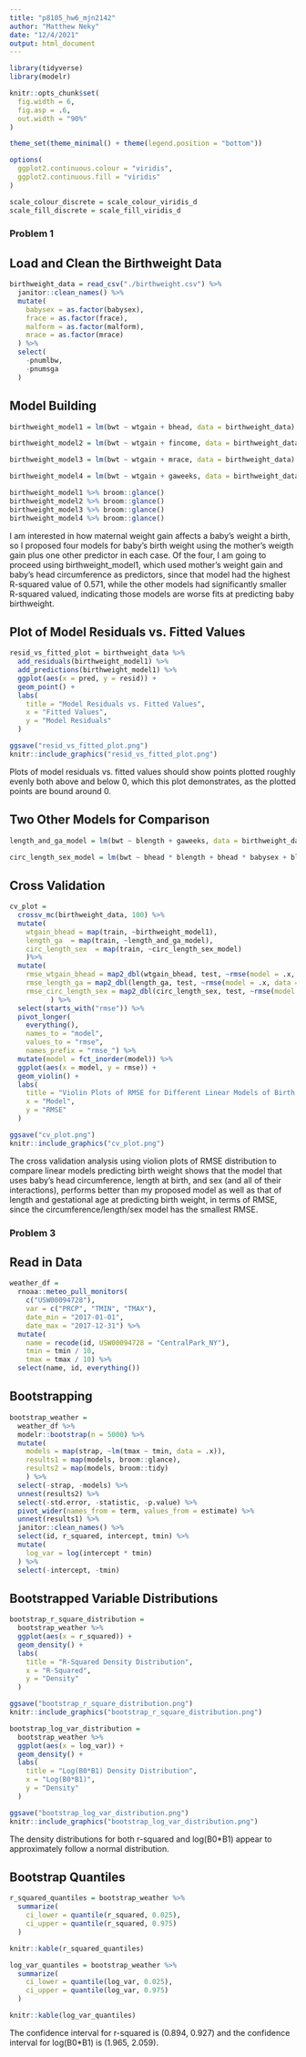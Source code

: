 ```yaml
---
title: "p8105_hw6_mjn2142"
author: "Matthew Neky"
date: "12/4/2021"
output: html_document
---
```


```r
library(tidyverse)
library(modelr)

knitr::opts_chunk$set(
  fig.width = 6,
  fig.asp = .6,
  out.width = "90%"
)

theme_set(theme_minimal() + theme(legend.position = "bottom"))

options(
  ggplot2.continuous.colour = "viridis",
  ggplot2.continuous.fill = "viridis"
)

scale_colour_discrete = scale_colour_viridis_d
scale_fill_discrete = scale_fill_viridis_d
```

### Problem 1

## Load and Clean the Birthweight Data

```r
birthweight_data = read_csv("./birthweight.csv") %>% 
  janitor::clean_names() %>% 
  mutate(
    babysex = as.factor(babysex),
    frace = as.factor(frace),
    malform = as.factor(malform),
    mrace = as.factor(mrace)
  ) %>% 
  select(
    -pnumlbw,
    -pnumsga
  )
```

## Model Building

```r
birthweight_model1 = lm(bwt ~ wtgain + bhead, data = birthweight_data)

birthweight_model2 = lm(bwt ~ wtgain + fincome, data = birthweight_data)

birthweight_model3 = lm(bwt ~ wtgain + mrace, data = birthweight_data)

birthweight_model4 = lm(bwt ~ wtgain + gaweeks, data = birthweight_data)

birthweight_model1 %>% broom::glance()
birthweight_model2 %>% broom::glance()
birthweight_model3 %>% broom::glance()
birthweight_model4 %>% broom::glance()
```

I am interested in how maternal weight gain affects a baby's weight a birth, so I proposed four models for baby's birth weight using the mother's weigth gain plus one other predictor in each case. Of the four, I am going to proceed using birthweight_model1, which used mother's weight gain and baby's head circumference as predictors, since that model had the highest R-squared value of 0.571, while the other models had significantly smaller R-squared valued, indicating those models are worse fits at predicting baby birthweight.

## Plot of Model Residuals vs. Fitted Values

```r
resid_vs_fitted_plot = birthweight_data %>% 
  add_residuals(birthweight_model1) %>% 
  add_predictions(birthweight_model1) %>% 
  ggplot(aes(x = pred, y = resid)) +
  geom_point() +
  labs(
    title = "Model Residuals vs. Fitted Values",
    x = "Fitted Values",
    y = "Model Residuals"
  )

ggsave("resid_vs_fitted_plot.png")
knitr::include_graphics("resid_vs_fitted_plot.png")
```

Plots of model residuals vs. fitted values should show points plotted roughly evenly both above and below 0, which this plot demonstrates, as the plotted points are bound around 0.

## Two Other Models for Comparison

```r
length_and_ga_model = lm(bwt ~ blength + gaweeks, data = birthweight_data)

circ_length_sex_model = lm(bwt ~ bhead * blength + bhead * babysex + blength * babysex + bhead * blength * babysex, data = birthweight_data)
```

## Cross Validation

```r
cv_plot =
  crossv_mc(birthweight_data, 100) %>% 
  mutate(
    wtgain_bhead = map(train, ~birthweight_model1),
    length_ga  = map(train, ~length_and_ga_model),
    circ_length_sex  = map(train, ~circ_length_sex_model)
    )%>% 
  mutate(
    rmse_wtgain_bhead = map2_dbl(wtgain_bhead, test, ~rmse(model = .x, data = .y)),
    rmse_length_ga = map2_dbl(length_ga, test, ~rmse(model = .x, data = .y)),
    rmse_circ_length_sex = map2_dbl(circ_length_sex, test, ~rmse(model = .x, data = .y))
          ) %>% 
  select(starts_with("rmse")) %>% 
  pivot_longer(
    everything(),
    names_to = "model", 
    values_to = "rmse",
    names_prefix = "rmse_") %>% 
  mutate(model = fct_inorder(model)) %>% 
  ggplot(aes(x = model, y = rmse)) +
  geom_violin() +
  labs(
    title = "Violin Plots of RMSE for Different Linear Models of Birth Weight",
    x = "Model",
    y = "RMSE"
  )

ggsave("cv_plot.png")
knitr::include_graphics("cv_plot.png")
```

The cross validation analysis using violion plots of RMSE distribution to compare linear models predicting birth weight shows that the model that uses baby's head circumference, length at birth, and sex (and all of their interactions), performs better than my proposed model as well as that of length and gestational age at predicting birth weight, in terms of RMSE, since the circumference/length/sex model has the smallest RMSE.

### Problem 3

## Read in Data

```r
weather_df = 
  rnoaa::meteo_pull_monitors(
    c("USW00094728"),
    var = c("PRCP", "TMIN", "TMAX"), 
    date_min = "2017-01-01",
    date_max = "2017-12-31") %>%
  mutate(
    name = recode(id, USW00094728 = "CentralPark_NY"),
    tmin = tmin / 10,
    tmax = tmax / 10) %>%
  select(name, id, everything())
```

## Bootstrapping

```r
bootstrap_weather = 
  weather_df %>% 
  modelr::bootstrap(n = 5000) %>% 
  mutate(
    models = map(strap, ~lm(tmax ~ tmin, data = .x)),
    results1 = map(models, broom::glance),
    results2 = map(models, broom::tidy)
    ) %>% 
  select(-strap, -models) %>% 
  unnest(results2) %>% 
  select(-std.error, -statistic, -p.value) %>% 
  pivot_wider(names_from = term, values_from = estimate) %>% 
  unnest(results1) %>% 
  janitor::clean_names() %>% 
  select(id, r_squared, intercept, tmin) %>% 
  mutate(
    log_var = log(intercept * tmin)
  ) %>% 
  select(-intercept, -tmin)
```

## Bootstrapped Variable Distributions

```r
bootstrap_r_square_distribution =
  bootstrap_weather %>% 
  ggplot(aes(x = r_squared)) +
  geom_density() +
  labs(
    title = "R-Squared Density Distribution",
    x = "R-Squared",
    y = "Density"
  )

ggsave("bootstrap_r_square_distribution.png")
knitr::include_graphics("bootstrap_r_square_distribution.png")

bootstrap_log_var_distribution =
  bootstrap_weather %>% 
  ggplot(aes(x = log_var)) +
  geom_density() +
  labs(
    title = "Log(B0*B1) Density Distribution",
    x = "Log(B0*B1)",
    y = "Density"
  )

ggsave("bootstrap_log_var_distribution.png")
knitr::include_graphics("bootstrap_log_var_distribution.png")
```

The density distributions for both r-squared and log(B0*B1) appear to approximately follow a normal distribution.

## Bootstrap Quantiles

```r
r_squared_quantiles = bootstrap_weather %>% 
  summarize(
    ci_lower = quantile(r_squared, 0.025),
    ci_upper = quantile(r_squared, 0.975)
  )

knitr::kable(r_squared_quantiles)

log_var_quantiles = bootstrap_weather %>% 
  summarize(
    ci_lower = quantile(log_var, 0.025),
    ci_upper = quantile(log_var, 0.975)
  )

knitr::kable(log_var_quantiles)
```

The confidence interval for r-squared is (0.894, 0.927) and the confidence interval for log(B0*B1) is (1.965, 2.059).
